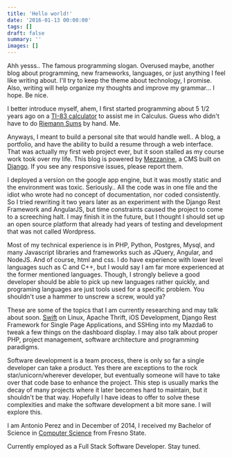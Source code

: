 ```yaml
---
title: 'Hello world!'
date: '2016-01-13 00:00:00'
tags: []
draft: false
summary: ''
images: []
---
```


Ahh yesss.. The famous programming slogan. Overused maybe, another blog about programming, new frameworks, languages, or just anything I feel like writing about. I'll try to keep the theme about technology, I promise. Also, writing will help organize my thoughts and improve my grammar... I hope. Be nice.

I better introduce myself, ahem, I first started programming about 5 1/2 years ago on a [TI-83 calculator](https://en.wikipedia.org/wiki/TI-83_series) to assist me in Calculus. Guess who didn't have to do [Riemann Sums](https://en.wikipedia.org/wiki/Riemann_sum) by hand. Me.

 Anyways, I meant to build a personal site that would handle well.. A blog, a portfolio, and have the ability to build a resume through a web interface. That was actually my first web project ever, but it soon stalled as my course work took over my life. This blog is powered by [Mezzanine](http://mezzanine.jupo.org/), a CMS built on [Django](https://www.djangoproject.com/). If you see any responsive issues, please report them.

 I deployed a version on the google app engine, but it was mostly static and the environment was toxic. Seriously.. All the code was in one file and the idiot who wrote had no concept of documentation, nor coded consistently. So I tried rewriting it two years later as an experiment with the Django Rest Framework and AngularJS, but time constraints caused the project to come to a screeching halt. I may finish it in the future, but I thought I should set up an open source platform that already had years of testing and development that was not called Wordpress.

 Most of my technical experience is in PHP, Python, Postgres, Mysql, and many Javascript libraries and frameworks such as JQuery, Angular, and NodeJS. And of course, html and css. I do have experience with lower level languages such as C and C++, but I would say I am far more experienced at the former mentioned languages. Though, I strongly believe a good developer should be able to pick up new languages rather quickly, and programing languages are just tools used for a specific problem. You shouldn't use a hammer to unscrew a screw, would ya?

 These are some of the topics that I am currently researching and may talk about soon. [Swift](https://swift.org/) on Linux, Apache Thrift, iOS Development, Django Rest Framework for Single Page Applications, and SSHing into my Mazda6 to tweak a few things on the dashboard display. I may also talk about proper PHP, project management, software architecture and programming paradigms.

 Software development is a team process, there is only so far a single developer can take a product. Yes there are exceptions to the rock star/unicorn/wherever developer, but eventually someone will have to take over that code base to enhance the project. This step is usually marks the decay of many projects where it later becomes hard to maintain, but it shouldn't be that way. Hopefully I have ideas to offer to solve these complexities and make the software development a bit more sane. I will explore this.

 I am Antonio Perez and in December of 2014, I received my Bachelor of Science in [Computer Science](https://en.wikipedia.org/wiki/Computer_science) from Fresno State.

Currently employed as a Full Stack Software Developer. Stay tuned. 